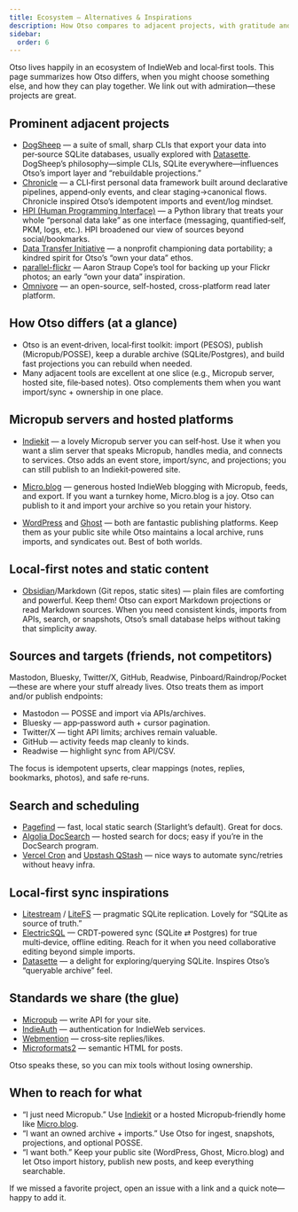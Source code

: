 ```yaml
---
title: Ecosystem — Alternatives & Inspirations
description: How Otso compares to adjacent projects, with gratitude and links for deeper dives.
sidebar:
  order: 6
---
```


Otso lives happily in an ecosystem of IndieWeb and local‑first tools. This page summarizes how Otso differs, when you might choose something else, and how they can play together. We link out with admiration—these projects are great.

## Prominent adjacent projects

- [DogSheep](https://github.com/dogsheep) — a suite of small, sharp CLIs that export your data into per‑source SQLite databases, usually explored with [Datasette](https://datasette.io/). DogSheep’s philosophy—simple CLIs, SQLite everywhere—influences Otso’s import layer and “rebuildable projections.”
- [Chronicle](https://github.com/chronicle-app/chronicle-etl) — a CLI‑first personal data framework built around declarative pipelines, append‑only events, and clear staging→canonical flows. Chronicle inspired Otso’s idempotent imports and event/log mindset.
- [HPI (Human Programming Interface)](https://github.com/karlicoss/HPI) — a Python library that treats your whole “personal data lake” as one interface (messaging, quantified‑self, PKM, logs, etc.). HPI broadened our view of sources beyond social/bookmarks.
- [Data Transfer Initiative](https://datatransferinitiative.org/) — a nonprofit championing data portability; a kindred spirit for Otso’s “own your data” ethos.
- [parallel-flickr](https://github.com/straup/parallel-flickr) — Aaron Straup Cope’s tool for backing up your Flickr photos; an early “own your data” inspiration.
- [Omnivore](https://github.com/omnivore-app/omnivore) — an open-source, self-hosted, cross-platform read later platform.

## How Otso differs (at a glance)

- Otso is an event‑driven, local‑first toolkit: import (PESOS), publish (Micropub/POSSE), keep a durable archive (SQLite/Postgres), and build fast projections you can rebuild when needed.
- Many adjacent tools are excellent at one slice (e.g., Micropub server, hosted site, file‑based notes). Otso complements them when you want import/sync + ownership in one place.

## Micropub servers and hosted platforms

- [Indiekit](https://indiekit.indieweb.org/) — a lovely Micropub server you can self‑host. Use it when you want a slim server that speaks Micropub, handles media, and connects to services. Otso adds an event store, import/sync, and projections; you can still publish to an Indiekit‑powered site.

- [Micro.blog](https://micro.blog/) — generous hosted IndieWeb blogging with Micropub, feeds, and export. If you want a turnkey home, Micro.blog is a joy. Otso can publish to it and import your archive so you retain your history.

- [WordPress](https://wordpress.org/) and [Ghost](https://ghost.org/) — both are fantastic publishing platforms. Keep them as your public site while Otso maintains a local archive, runs imports, and syndicates out. Best of both worlds.

## Local‑first notes and static content

- [Obsidian](https://obsidian.md/)/Markdown (Git repos, static sites) — plain files are comforting and powerful. Keep them! Otso can export Markdown projections or read Markdown sources. When you need consistent kinds, imports from APIs, search, or snapshots, Otso’s small database helps without taking that simplicity away.

## Sources and targets (friends, not competitors)

Mastodon, Bluesky, Twitter/X, GitHub, Readwise, Pinboard/Raindrop/Pocket—these are where your stuff already lives. Otso treats them as import and/or publish endpoints:

- Mastodon — POSSE and import via APIs/archives.
- Bluesky — app‑password auth + cursor pagination.
- Twitter/X — tight API limits; archives remain valuable.
- GitHub — activity feeds map cleanly to kinds.
- Readwise — highlight sync from API/CSV.

The focus is idempotent upserts, clear mappings (notes, replies, bookmarks, photos), and safe re‑runs.

## Search and scheduling

- [Pagefind](https://pagefind.app/) — fast, local static search (Starlight’s default). Great for docs.
- [Algolia DocSearch](https://docsearch.algolia.com/) — hosted search for docs; easy if you’re in the DocSearch program.
- [Vercel Cron](https://vercel.com/docs/cron-jobs) and [Upstash QStash](https://upstash.com/qstash) — nice ways to automate sync/retries without heavy infra.

## Local‑first sync inspirations

- [Litestream](https://litestream.io/) / [LiteFS](https://fly.io/docs/litefs/) — pragmatic SQLite replication. Lovely for “SQLite as source of truth.”
- [ElectricSQL](https://electric-sql.com/) — CRDT‑powered sync (SQLite ⇄ Postgres) for true multi‑device, offline editing. Reach for it when you need collaborative editing beyond simple imports.
- [Datasette](https://datasette.io/) — a delight for exploring/querying SQLite. Inspires Otso’s “queryable archive” feel.

## Standards we share (the glue)

- [Micropub](https://www.w3.org/TR/micropub/) — write API for your site.
- [IndieAuth](https://indieauth.net/) — authentication for IndieWeb services.
- [Webmention](https://www.w3.org/TR/webmention/) — cross‑site replies/likes.
- [Microformats2](https://microformats.org/) — semantic HTML for posts.

Otso speaks these, so you can mix tools without losing ownership.

## When to reach for what

- “I just need Micropub.” Use [Indiekit](https://indiekit.indieweb.org/) or a hosted Micropub‑friendly home like [Micro.blog](https://micro.blog/).
- “I want an owned archive + imports.” Use Otso for ingest, snapshots, projections, and optional POSSE.
- “I want both.” Keep your public site (WordPress, Ghost, Micro.blog) and let Otso import history, publish new posts, and keep everything searchable.

If we missed a favorite project, open an issue with a link and a quick note—happy to add it.
